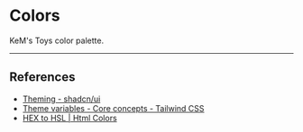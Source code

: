 
# Colors

KeM's Toys color palette.

<Colors />

---

## References

- [Theming - shadcn/ui](https://ui.shadcn.com/docs/theming)
- [Theme variables - Core concepts - Tailwind CSS](https://tailwindcss.com/docs/theme)
- [HEX to HSL \| Html Colors](https://htmlcolors.com/hex-to-hsl)
